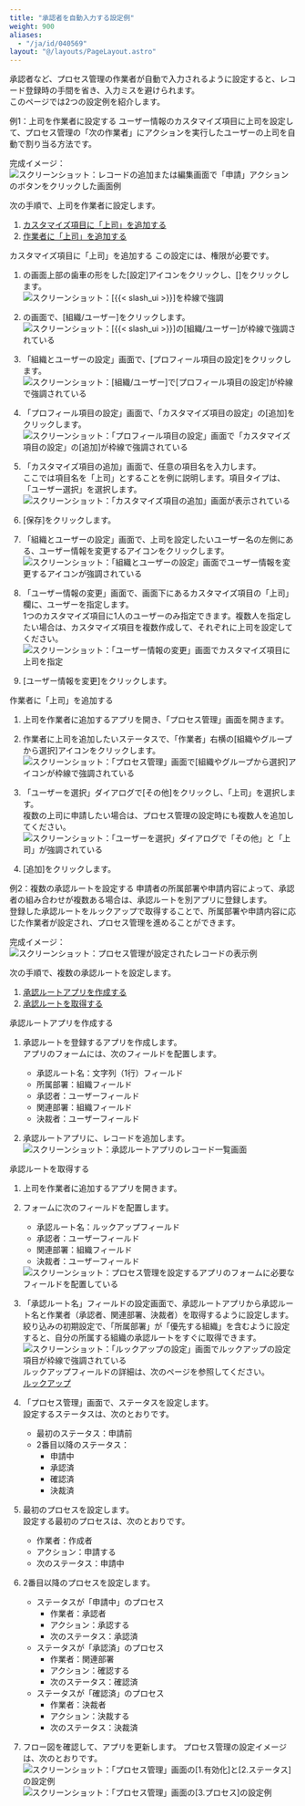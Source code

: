 ```yaml
---
title: "承認者を自動入力する設定例"
weight: 900
aliases:
  - "/ja/id/040569"
layout: "@/layouts/PageLayout.astro"
---
```




承認者など、プロセス管理の作業者が自動で入力されるように設定すると、レコード登録時の手間を省き、入力ミスを避けられます。  
このページでは2つの設定例を紹介します。

<Heading id="process_assign_manager_10">例1：上司を作業者に設定する</Heading>
ユーザー情報のカスタマイズ項目に上司を設定して、プロセス管理の「次の作業者」にアクションを実行したユーザーの上司を自動で割り当る方法です。

完成イメージ：  
<Img src="/k/kintone/img-ja/assign_manager_07.png" alt="スクリーンショット：レコードの追加または編集画面で「申請」アクションのボタンをクリックした画面例" />

次の手順で、上司を作業者に設定します。

<Listsummary>

1. [カスタマイズ項目に「上司」を追加する](#process_assign_manager_1010)
1. [作業者に「上司」を追加する](#process_assign_manager_1020)


</Listsummary>

<Heading level={3} id="process_assign_manager_1010">カスタマイズ項目に「上司」を追加する</Heading>
この設定には、<SlashUi />権限が必要です。

1. <Kintone />の画面上部の歯車の形をした[設定]アイコンをクリックし、[<SlashUi />]をクリックします。  
   <Img src="/k/kintone/img-ja/assign_manager_19.png" alt="スクリーンショット：[{{&lt; slash_ui &gt;}}]を枠線で強調" />

1. <SlashUi />の画面で、[組織/ユーザー]をクリックします。  
   <Img src="/k/kintone/img-ja/assign_manager_20.png" alt="スクリーンショット：[{{&lt; slash_ui &gt;}}]の[組織/ユーザー]が枠線で強調されている" />

1. 「組織とユーザーの設定」画面で、[プロフィール項目の設定]をクリックします。  
   <Img src="/k/kintone/img-ja/assign_manager_img2.png" alt="スクリーンショット：[組織/ユーザー]で[プロフィール項目の設定]が枠線で強調されている" />

1. 「プロフィール項目の設定」画面で、「カスタマイズ項目の設定」の[追加]をクリックします。  
   <Img src="/k/kintone/img-ja/assign_manager_img3.png" alt="スクリーンショット：「プロフィール項目の設定」画面で「カスタマイズ項目の設定」の[追加]が枠線で強調されている" />

1. 「カスタマイズ項目の追加」画面で、任意の項目名を入力します。  
  ここでは項目名を「上司」とすることを例に説明します。項目タイプは、「ユーザー選択」を選択します。  
   <Img src="/k/kintone/img-ja/assign_manager_img4.png" alt="スクリーンショット：「カスタマイズ項目の追加」画面が表示されている" />

1. [保存]をクリックします。

1. 「組織とユーザーの設定」画面で、上司を設定したいユーザー名の左側にある、ユーザー情報を変更するアイコンをクリックします。  
   <Img src="/k/kintone/img-ja/assign_manager_img5.png" alt="スクリーンショット：「組織とユーザーの設定」画面でユーザー情報を変更するアイコンが強調されている" />

1. 「ユーザー情報の変更」画面で、画面下にあるカスタマイズ項目の「上司」欄に、ユーザーを指定します。  
  1つのカスタマイズ項目に1人のユーザーのみ指定できます。複数人を指定したい場合は、カスタマイズ項目を複数作成して、それぞれに上司を設定してください。  
   <Img src="/k/kintone/img-ja/assign_manager_img6.png" alt="スクリーンショット：「ユーザー情報の変更」画面でカスタマイズ項目に上司を指定" />

1. [ユーザー情報を変更]をクリックします。

<Heading level={3} id="process_assign_manager_1020">作業者に「上司」を追加する</Heading>
1. 上司を作業者に追加する<Kintone />アプリを開き、「プロセス管理」画面を開きます。

1. 作業者に上司を追加したいステータスで、「作業者」右横の[組織やグループから選択]アイコンをクリックします。
   <Img src="/k/kintone/img-ja/assign_manager_img1.png" alt="スクリーンショット：「プロセス管理」画面で[組織やグループから選択]アイコンが枠線で強調されている" />

1. 「ユーザーを選択」ダイアログで[その他]をクリックし、「上司」を選択します。  
    複数の上司に申請したい場合は、プロセス管理の設定時にも複数人を追加してください。  
    <Img src="/k/kintone/img-ja/assign_manager_2.png" alt="スクリーンショット：「ユーザーを選択」ダイアログで「その他」と「上司」が強調されている" />

1. [追加]をクリックします。

<Heading id="process_assign_manager_20">例2：複数の承認ルートを設定する</Heading>
申請者の所属部署や申請内容によって、承認者の組み合わせが複数ある場合は、承認ルートを別アプリに登録します。  
登録した承認ルートをルックアップで取得することで、所属部署や申請内容に応じた作業者が設定され、プロセス管理を進めることができます。

完成イメージ：  
<Img src="/k/kintone/img-ja/assign_manager_18.png" alt="スクリーンショット：プロセス管理が設定されたレコードの表示例" />

次の手順で、複数の承認ルートを設定します。

<Listsummary>

1. [承認ルートアプリを作成する](#process_assign_manager_2010)
1. [承認ルートを取得する](#process_assign_manager_2020)


</Listsummary>

<Heading level={3} id="process_assign_manager_2010">承認ルートアプリを作成する</Heading>
1. 承認ルートを登録するアプリを作成します。  
   アプリのフォームには、次のフィールドを配置します。
   * 承認ルート名：文字列（1行）フィールド
   * 所属部署：組織フィールド
   * 承認者：ユーザーフィールド
   * 関連部署：組織フィールド
   * 決裁者：ユーザーフィールド

1. 承認ルートアプリに、レコードを追加します。  
   <Img src="/k/kintone/img-ja/assign_manager_14.png" alt="スクリーンショット：承認ルートアプリのレコード一覧画面" />

<Heading level={3} id="process_assign_manager_2020">承認ルートを取得する</Heading>
1. 上司を作業者に追加する<Kintone />アプリを開きます。

1. フォームに次のフィールドを配置します。
   * 承認ルート名：ルックアップフィールド
   * 承認者：ユーザーフィールド
   * 関連部署：組織フィールド
   * 決裁者：ユーザーフィールド

   <Img src="/k/kintone/img-ja/assign_manager_15.png" alt="スクリーンショット：プロセス管理を設定するアプリのフォームに必要なフィールドを配置している" />

1. 「承認ルート名」フィールドの設定画面で、承認ルートアプリから承認ルート名と作業者（承認者、関連部署、決裁者）を取得するように設定します。  
  絞り込みの初期設定で、「所属部署」が「優先する組織」を含むように設定すると、自分の所属する組織の承認ルートをすぐに取得できます。  
   <Img src="/k/kintone/img-ja/assign_manager_16.png" alt="スクリーンショット：「ルックアップの設定」画面でルックアップの設定項目が枠線で強調されている" />
  ルックアップフィールドの詳細は、次のページを参照してください。  
  [ルックアップ](/k/ja/id/040526.html)

1. 「プロセス管理」画面で、ステータスを設定します。  
   設定するステータスは、次のとおりです。
   * 最初のステータス：申請前
   * 2番目以降のステータス：
     * 申請中
     * 承認済
     * 確認済
     * 決裁済

1. 最初のプロセスを設定します。  
   設定する最初のプロセスは、次のとおりです。
   * 作業者：作成者
   * アクション：申請する
   * 次のステータス：申請中

1. 2番目以降のプロセスを設定します。
   * ステータスが「申請中」のプロセス
     * 作業者：承認者
     * アクション：承認する
     * 次のステータス：承認済
   * ステータスが「承認済」のプロセス
     * 作業者：関連部署
     * アクション：確認する
     * 次のステータス：確認済
   * ステータスが「確認済」のプロセス
     * 作業者：決裁者
     * アクション：決裁する
     * 次のステータス：決裁済

1. フロー図を確認して、アプリを更新します。
   プロセス管理の設定イメージは、次のとおりです。
   <Img src="/k/kintone/img-ja/assign_manager_17_1.png" alt="スクリーンショット：「プロセス管理」画面の[1.有効化]と[2.ステータス]の設定例" />
   <Img src="/k/kintone/img-ja/assign_manager_17_2.png" alt="スクリーンショット：「プロセス管理」画面の[3.プロセス]の設定例" />
